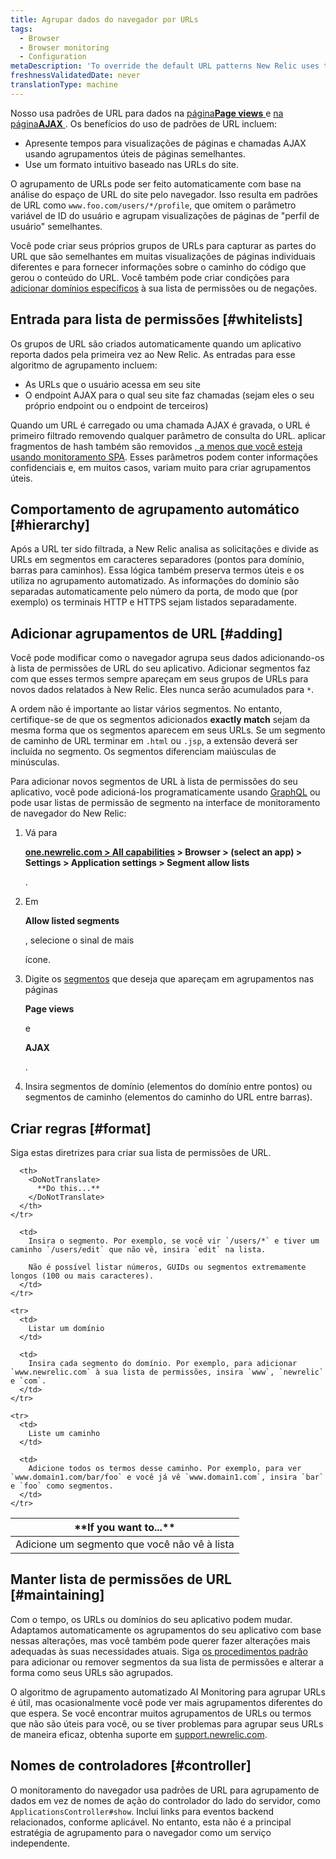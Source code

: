 ```yaml
---
title: Agrupar dados do navegador por URLs
tags:
  - Browser
  - Browser monitoring
  - Configuration
metaDescription: 'To override the default URL patterns New Relic uses to group event data, add URLs to your allow list in browser monitoring settings.'
freshnessValidatedDate: never
translationType: machine
---
```


Nosso <InlinePopover type="browser"/>usa padrões de URL para dados na [página<DoNotTranslate>**Page views**</DoNotTranslate> ](/docs/browser/new-relic-browser/additional-standard-features/page-views-insights-your-sites-popularity)e [na página<DoNotTranslate>**AJAX**</DoNotTranslate> ](/docs/browser/new-relic-browser/browser-pro-features/ajax-dashboard-identifying-time-consuming-calls). Os benefícios do uso de padrões de URL incluem:

* Apresente tempos para visualizações de páginas e chamadas AJAX usando agrupamentos úteis de páginas semelhantes.
* Use um formato intuitivo baseado nas URLs do site.

O agrupamento de URLs pode ser feito automaticamente com base na análise do espaço de URL do site pelo navegador. Isso resulta em padrões de URL como `www.foo.com/users/*/profile`, que omitem o parâmetro variável de ID do usuário e agrupam visualizações de páginas de "perfil de usuário" semelhantes.

Você pode criar seus próprios grupos de URLs para capturar as partes do URL que são semelhantes em muitas visualizações de páginas individuais diferentes e para fornecer informações sobre o caminho do código que gerou o conteúdo do URL. Você também pode criar condições para [adicionar domínios específicos](/docs/browser/new-relic-browser/installation-configuration/monitor-or-block-specific-domains) à sua lista de permissões ou de negações.

## Entrada para lista de permissões [#whitelists]

Os grupos de URL são criados automaticamente quando um aplicativo reporta dados pela primeira vez ao New Relic. As entradas para esse algoritmo de agrupamento incluem:

* As URLs que o usuário acessa em seu site
* O endpoint AJAX para o qual seu site faz chamadas (sejam eles o seu próprio endpoint ou o endpoint de terceiros)

Quando um URL é carregado ou uma chamada AJAX é gravada, o URL é primeiro filtrado removendo qualquer parâmetro de consulta do URL. aplicar fragmentos de hash também são removidos [, a menos que você esteja usando monitoramento SPA](/docs/browser/single-page-app-monitoring/use-spa-data/understand-spa-data-collection). Esses parâmetros podem conter informações confidenciais e, em muitos casos, variam muito para criar agrupamentos úteis.

## Comportamento de agrupamento automático [#hierarchy]

Após a URL ter sido filtrada, a New Relic analisa as solicitações e divide as URLs em segmentos em caracteres separadores (pontos para domínio, barras para caminhos). Essa lógica também preserva termos úteis e os utiliza no agrupamento automatizado. As informações do domínio são separadas automaticamente pelo número da porta, de modo que (por exemplo) os terminais HTTP e HTTPS sejam listados separadamente.

## Adicionar agrupamentos de URL [#adding]

Você pode modificar como o navegador agrupa seus dados adicionando-os à lista de permissões de URL do seu aplicativo. Adicionar segmentos faz com que esses termos sempre apareçam em seus grupos de URLs para novos dados relatados à New Relic. Eles nunca serão acumulados para `*`.

A ordem não é importante ao listar vários segmentos. No entanto, certifique-se de que os segmentos adicionados <DoNotTranslate>**exactly match**</DoNotTranslate> sejam da mesma forma que os segmentos aparecem em seus URLs. Se um segmento de caminho de URL terminar em `.html` ou `.jsp`, a extensão deverá ser incluída no segmento. Os segmentos diferenciam maiúsculas de minúsculas.

Para adicionar novos segmentos de URL à lista de permissões do seu aplicativo, você pode adicioná-los programaticamente usando [GraphQL](/docs/apis/nerdgraph/examples/browser-monitoring-config-nerdgraph#browser-segments) ou pode usar listas de permissão de segmento na interface de monitoramento de navegador do New Relic:

1. Vá para

   <DoNotTranslate>**[one.newrelic.com > All capabilities](https://one.newrelic.com/all-capabilities) > Browser > (select an app) > Settings > Application settings > Segment allow lists**</DoNotTranslate>

   .

2. Em

   <DoNotTranslate>**Allow listed segments**</DoNotTranslate>

   , selecione o sinal de mais

   <Icon name="fe-plus-circle"/>

   ícone.

3. Digite os [segmentos](#format) que deseja que apareçam em agrupamentos nas páginas

   <DoNotTranslate>**Page views**</DoNotTranslate>

   e

   <DoNotTranslate>**AJAX**</DoNotTranslate>

   .

4. Insira segmentos de domínio (elementos do domínio entre pontos) ou segmentos de caminho (elementos do caminho do URL entre barras).

## Criar regras [#format]

Siga estas diretrizes para criar sua lista de permissões de URL.

<table>
  <thead>
    <tr id="segments">
      <th width={200}>
        <DoNotTranslate>
          **If you want to...**
        </DoNotTranslate>
      </th>

      <th>
        <DoNotTranslate>
          **Do this...**
        </DoNotTranslate>
      </th>
    </tr>
  </thead>

  <tbody>
    <tr>
      <td>
        Adicione um segmento que você não vê à lista
      </td>

      <td>
        Insira o segmento. Por exemplo, se você vir `/users/*` e tiver um caminho `/users/edit` que não vê, insira `edit` na lista.

        Não é possível listar números, GUIDs ou segmentos extremamente longos (100 ou mais caracteres).
      </td>
    </tr>

    <tr>
      <td>
        Listar um domínio
      </td>

      <td>
        Insira cada segmento do domínio. Por exemplo, para adicionar `www.newrelic.com` à sua lista de permissões, insira `www`, `newrelic` e `com`.
      </td>
    </tr>

    <tr>
      <td>
        Liste um caminho
      </td>

      <td>
        Adicione todos os termos desse caminho. Por exemplo, para ver `www.domain1.com/bar/foo` e você já vê `www.domain1.com`, insira `bar` e `foo` como segmentos.
      </td>
    </tr>
  </tbody>
</table>

## Manter lista de permissões de URL [#maintaining]

Com o tempo, os URLs ou domínios do seu aplicativo podem mudar. Adaptamos automaticamente os agrupamentos do seu aplicativo com base nessas alterações, mas você também pode querer fazer alterações mais adequadas às suas necessidades atuais. Siga [os procedimentos padrão](#adding) para adicionar ou remover segmentos da sua lista de permissões e alterar a forma como seus URLs são agrupados.

O algoritmo de agrupamento automatizado AI Monitoring para agrupar URLs é útil, mas ocasionalmente você pode ver mais agrupamentos diferentes do que espera. Se você encontrar muitos agrupamentos de URLs ou termos que não são úteis para você, ou se tiver problemas para agrupar seus URLs de maneira eficaz, obtenha suporte em [support.newrelic.com](https://support.newrelic.com).

## Nomes de controladores [#controller]

O monitoramento do navegador usa padrões de URL para agrupamento de dados em vez de nomes de ação do controlador do lado do servidor, como `ApplicationsController#show`. Inclui links para eventos backend <InlinePopover type="apm"/>relacionados, conforme aplicável. No entanto, esta não é a principal estratégia de agrupamento para o navegador como um serviço independente.